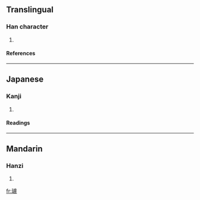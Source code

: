 ==Translingual==
===Han character===
{{Han char|rn=96|rad=玉|as=16|sn=20|four=|canj=一土卜心廿 (MGYPT)}}
# {{defn|Han|sort=玉16}}
====References====
{{Han ref|kx=0745.120|dkj=21341|dj=1153.230|hdz=21145.160|uh=74D0|ud=29904}}

----
==Japanese==
===Kanji===
{{ja-kanji|grade=|rs=玉16}}
# {{defn|Japanese}} 
====Readings====
{{ja-readings|on=[[ろ]] (ro), [[る]] (ru)|kun=|nanori=}}

----
==Mandarin==
===Hanzi===
{{cmn-hanzi|pin=[[lú]] (lu2)|wg=lu<sup>2</sup>}}
# {{defn|Mandarin}}

[[fr:瓐]]